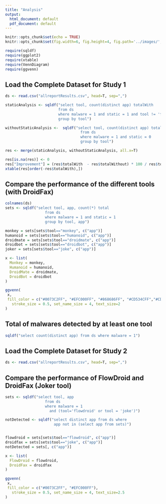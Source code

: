```yaml
---
title: "Analysis"
output:
  html_document: default
  pdf_document: default
---
```


```r
knitr::opts_chunk$set(echo = TRUE)
knitr::opts_chunk$set(fig.width=6, fig.height=4, fig.path='../images/', dev=c('png', 'pdf'))

require(sqldf)
require(ggplot2)
require(xtable)
require(VennDiagram)
require(ggvenn)
```


## Load the Complete Dataset for Study 1

```r
ds <- read.csv("allreportResults.csv", head=T, sep=",")

staticAnalysis <- sqldf("select tool, count(distinct app) totalWith
                        from ds 
                        where malware = 1 and static = 1 and tool != 'flowdroid'
                        group by tool")

withoutStaticAnalysis <-  sqldf("select tool, count(distinct app) totalWithout
                                  from ds 
                                  where malware = 1 and static = 0
                                  group by tool")

res <- merge(staticAnalysis, withoutStaticAnalysis, all.x=T)

res[is.na(res)] <- 0
res["Improvement"] = (res$totalWith  - res$totalWithout) * 100 / res$totalWith 
xtable(res[order(-res$totalWith),])
```

## Compare the performance of the different tools (with DroidFax)

```r

colnames(ds)
sets <- sqldf("select tool, app, count(*) total 
                  from ds 
                  where malware = 1 and static = 1
                  group by tool, app")

monkey = sets[sets$tool=="monkey", c("app")]
humanoid = sets[sets$tool=="humanoid", c("app")]
droidmate = sets[sets$tool=="droidmate", c("app")]
droidbot = sets[sets$tool=="droidbot", c("app")]
joker = sets[sets$tool=="joke", c("app")]

x <- list(
  Monkey = monkey,
  Humanoid = humanoid, 
  DroidMate = droidmate,
  DroidBot = droidbot
)

ggvenn(
 x,
 fill_color = c("#0073C2FF", "#EFC000FF", "#868686FF", "#CD534CFF","#CD534CAA"),
   stroke_size = 0.5, set_name_size = 4, text_size=2
)
```

## Total of malwares detected by at least one tool

```r
sqldf("select count(distinct app) from ds where malware = 1")
```

## Load the Complete Dataset for Study 2

```r
ds <- read.csv("allreportResults.csv", head=T, sep=",")
```

## Compare the performance of FlowDroid and DroidFax (Joker tool)

```r
sets <- sqldf("select tool, app 
                  from ds 
                  where malware = 1 
                    and (tool='flowdroid' or tool = 'joke')")

notDetected <- sqldf("select distinct app from ds where 
                      app not in (select app from sets)")


flowdroid = sets[sets$tool=="flowdroid", c("app")]
droidfax = sets[sets$tool=="joke", c("app")]
notDetected = sets[, c("app")]

x <- list(
  FlowDroid = flowdroid,
  DroidFax = droidfax
)

ggvenn(
 x,
 fill_color = c("#0073C2FF", "#EFC000FF"),
   stroke_size = 0.5, set_name_size = 4, text_size=2.5
)

```